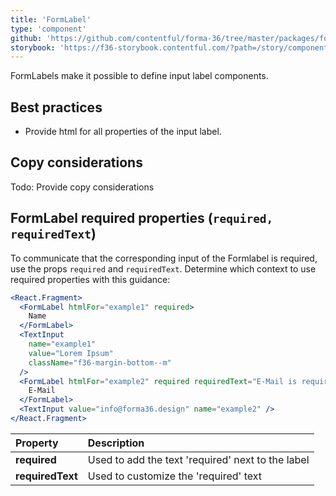 ```yaml
---
title: 'FormLabel'
type: 'component'
github: 'https://github.com/contentful/forma-36/tree/master/packages/forma-36-react-components/src/components/FormLabel'
storybook: 'https://f36-storybook.contentful.com/?path=/story/components-formlabel--default'
---
```


FormLabels make it possible to define input label components.

## Best practices

- Provide html for all properties of the input label.

## Copy considerations

Todo: Provide copy considerations

## FormLabel required properties (`required, requiredText`)

To communicate that the corresponding input of the Formlabel is required, use the props `required` and `requiredText`. 
Determine which context to use required properties with this guidance:

```jsx
<React.Fragment>
  <FormLabel htmlFor="example1" required>
    Name
  </FormLabel>
  <TextInput
    name="example1"
    value="Lorem Ipsum"
    className="f36-margin-bottom--m"
  />
  <FormLabel htmlFor="example2" required requiredText="E-Mail is required">
    E-Mail
  </FormLabel>
  <TextInput value="info@forma36.design" name="example2" />
</React.Fragment>
```

| Property         | Description                                       |
| :--------------- | :------------------------------------------------ |
| **required**     | Used to add the text 'required' next to the label |
| **requiredText** | Used to customize the 'required' text             |
